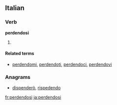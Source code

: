 ==Italian==

===Verb===
'''perdendosi'''

# {{gerund of|[[perdersi#Italian|perdersi]]|lang=it}}

====Related terms====
* [[perdendomi]], [[perdendoti]], [[perdendoci]], [[perdendovi]]

===Anagrams===
* [[dispenderò#Italian|dispenderò]], [[rispedendo#Italian|rispedendo]]
[[fr:perdendosi]]
[[ja:perdendosi]]